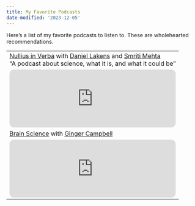 ```yaml
---
title: My Favorite Podcasts
date-modified: '2023-12-05'
---
```


Here's a list of my favorite podcasts to listen to. These are wholehearted recommendations.

| |
|-|
|[Nullius in Verba](https://nulliusinverba.podbean.com/) with [Daniel Lakens](https://sites.google.com/site/lakens2/Home) and [Smriti Mehta](https://www.linkedin.com/in/smriti-mehta-6a5aab51)<br> "A podcast about science, what it is, and what it could be"|
|<iframe style="border-radius:12px" src="https://open.spotify.com/embed/show/0tw0yVZxuf2X4iN6kFay5A?utm_source=generator" width="100%" height="152" frameBorder="0" allowfullscreen="" allow="autoplay; clipboard-write; encrypted-media; fullscreen; picture-in-picture" loading="lazy"></iframe>|
|[Brain Science](https://brainsciencepodcast.com/) with [Ginger Campbell](https://www.virginiacampbellmd.com)|
|<iframe style="border-radius:12px" src="https://open.spotify.com/embed/episode/2nMGVNzw4K2LMrBNe72bBi?utm_source=generator" width="100%" height="152" frameBorder="0" allowfullscreen="" allow="autoplay; clipboard-write; encrypted-media; fullscreen; picture-in-picture" loading="lazy"></iframe>|